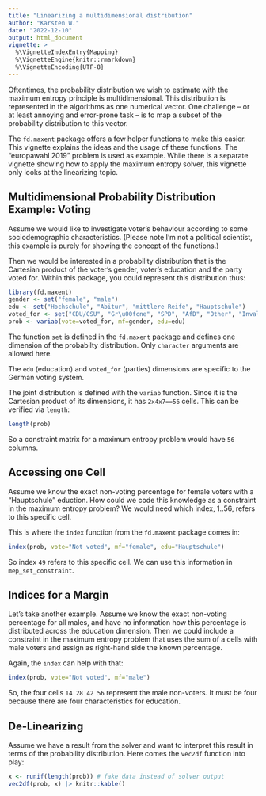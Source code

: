 ```yaml
---
title: "Linearizing a multidimensional distribution"
author: "Karsten W."
date: "2022-12-10"
output: html_document
vignette: >
  %\VignetteIndexEntry{Mapping}
  %\VignetteEngine{knitr::rmarkdown}
  %\VignetteEncoding{UTF-8}
---
```


Oftentimes, the probability distribution we wish to estimate with the maximum entropy principle is multidimensional. This distribution is represented in the algorithms as one numerical vector. One challenge -- or at least annoying and error-prone task -- is to map a subset of the probability distribution to this vector.

The `fd.maxent` package offers a few helper functions to make this easier. This vignette explains the ideas and the usage of these functions. The "europawahl 2019" problem is used as example. While there is a separate vignette showing how to apply the maximum entropy solver, this vignette only looks at the linearizing topic. 

## Multidimensional Probability Distribution Example: Voting

Assume we would like to investigate voter's behaviour according to some sociodemographic characteristics. (Please note I'm not a political scientist, this example is purely for showing the concept of the functions.) 

Then we would be interested in a probability distribution that is the Cartesian product of
the voter's gender, voter's education and the party voted for. Within this package, you could represent this distribution thus:

```r
library(fd.maxent)
gender <- set("female", "male")
edu <- set("Hochschule", "Abitur", "mittlere Reife", "Hauptschule")
voted_for <- set("CDU/CSU", "Gr\u00fcne", "SPD", "AfD", "Other", "Invalid", "Not voted")
prob <- variab(vote=voted_for, mf=gender, edu=edu)
```

The function `set` is defined in the `fd.maxent` package and defines one dimension of the probabilty distribution. Only `character` arguments are allowed here.

The `edu` (education) and `voted_for` (parties) dimensions are specific to the German voting system.

The joint distribution is defined with the `variab` function. Since it is the Cartesian product of its dimensions, it has `2x4x7==56` cells. This can be verified via `length`:

```r
length(prob)
```

So a constraint matrix for a maximum entropy problem would have `56` columns. 

## Accessing one Cell

Assume we know the exact non-voting percentage for female voters with a "Hauptschule" eduction. How could we code this knowledge as a constraint in the maximum entropy problem? We would need which index, 1..56, refers to this specific cell.

This is where the `index` function from the `fd.maxent` package comes in:

```r
index(prob, vote="Not voted", mf="female", edu="Hauptschule")
```

So index `49` refers to this specific cell. We can use this information in `mep_set_constraint`.

## Indices for a Margin

Let's take another example. Assume we know the exact non-voting percentage for all males, and have no information how this percentage is distributed across the education dimension. Then we could include a constraint in the maximum entropy problem that uses the sum of a cells with male voters and assign as right-hand side the known percentage.

Again, the `index` can help with that:

```r
index(prob, vote="Not voted", mf="male")
```

So, the four cells `14 28 42 56` represent the male non-voters. It must be four because there are four characteristics for education.

## De-Linearizing

Assume we have a result from the solver and want to interpret this result in terms of the probability distribution. Here comes the `vec2df` function into play:

```r
x <- runif(length(prob)) # fake data instead of solver output
vec2df(prob, x) |> knitr::kable()
```


